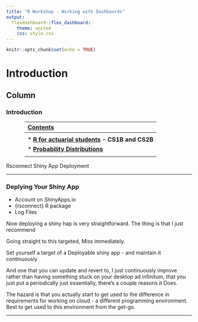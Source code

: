 ```yaml
---
title: "R Workshop - Working with Dashbaords"
output: 
  flexdashboard::flex_dashboard:
    theme: united
    css: style.css
---
```


```r
knitr::opts_chunk$set(echo = TRUE)

```

Introduction
==================================
Column {.tabset}
--------------------

### Introduction 



<div style="margin-left: auto;
            margin-right: auto;
            width: 80%">
            
|  <b> <strong><u>Contents</u> </strong></b>       |   
|:------------------|
|   |    
| * <b> <strong><a href="actuarialexams.html">R for actuarial students</a>  -  CS1B and CS2B </strong></b>|        
| * <b> <strong><a href="distributions.html">Probability Distributions</a> </strong></b>|        
|   | 
</div>

Rsconnect
Shiny App
Deployment

--------------------------------

### Deplying Your Shiny App

* Account on ShinyApps.io
* {rsconnect} R package
* Log Files


Now deploying a shiny hap is very straightforward. The thing is that I just recommend

Going straight to this targeted, Miss immediately. 

Set yourself a target of a Deployable shiny app - and maintain it continuously
 
And one that you can update and revert to, I just continuously improve rather than having something stuck on your desktop ad infinitum, that you just put a periodically just essentially, there's a couple reasons it Does.

The hazard is that you actually start to get used to the difference in requirements for working on cloud - a different programming environment. 
Best to get used to this environment from the get-go.




---------------------------------------


